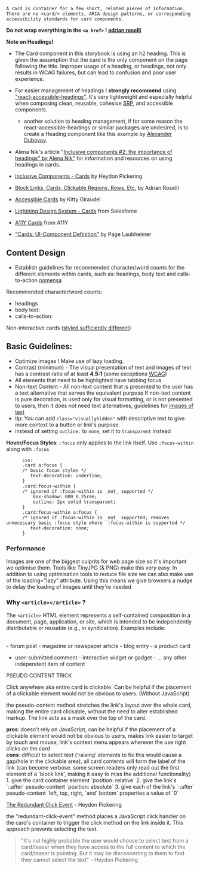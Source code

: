 
<Meta title="CardInfo" />

    A card is container for a few short, related pieces of information. There are no <card/> elements, ARIA design patterns, or corresponding accessibility standards for card components.

**Do not wrap everything in the `<a href>` ! [adrian roselli](https://adrianroselli.com/2020/02/block-links-cards-clickable-regions-etc.html#Additional:~:text=way%20less%20awful.-,Links,-%23)**

**Note on Headings!**

- The Card component in this storybook is using an h2 heading. This is given the assumption that the card is the only component on the page following the title. Improper usage of a heading, or headings, not only results in WCAG failures, but can lead to confusion and poor user experience.
- For easier management of headings I **strongly recommend** using ["react-accessible-headings"](https://www.npmjs.com/package/react-accessible-headings). It's very lightweight and especially helpful when composing clean, reusable, cohesive [SRP](https://en.wikipedia.org/wiki/Single-responsibility_principle), and accessible components.

  - another solution to heading management, if for some reason the react-accessible-headings or similar packages are undesired, is to create a Heading component like this example by [Alexander Dubovoy](https://prismic.io/blog/accessible-components-in-a-cms#headings:~:text=Quotations-,Headings,-Headings%20provide%20some).

- Alena Nik's article "[Inclusive components #2: the importance of headings" by Alena Nik"](https://dev.to/alenanik/inclusive-components-2-the-importance-of-headings-1h19) for information and resources on using headings in cards.

- [Inclusive Components - Cards](https://inclusive-components.design/cards/) by Heydon Pickering
- [Block Links, Cards, Clickable Regions, Rows, Etc.](https://adrianroselli.com/2020/02/block-links-cards-clickable-regions-etc.html#Additionals) by Adrian Roselli
- [Accessible Cards](https://kittygiraudel.com/2022/04/02/accessible-cards/) by Kitty Giraudel
- [Lightning Design System - Cards](https://www.lightningdesignsystem.com/components/cards/) from Salesforce
- [A11Y Cards](https://a11y-style-guide.com/style-guide/section-cards.html#kssref-cards-basic) from A11Y
- ["Cards: UI-Component Definition"](https://www.nngroup.com/articles/cards-component/) by Page Laubheimer

## Content Design

- Establish guidelines for recommended character/word counts for the different elements within cards, such as: headings, body text and calls-to-action [nomensa](https://www.nomensa.com/blog/how-build-accessible-cards-block-links#:~:text=few%20other%20pointers%3A-,Content%20design,-Establishing%20guidelines%20for)

Recommended character/word counts:

- headings
- body text:
- calls-to-action:

Non-interactive cards ([styled sufficiently different](https://www.nomensa.com/blog/how-build-accessible-cards-block-links#:~:text=styled%20sufficiently%20different))

## Basic Guidelines:

- Optimize images ! Make use of lazy loading.
- Contrast (minimum) - The visual presentation of text and images of text has a contrast ratio of at least **4.5:1** (some exceptions [WCAG](https://www.w3.org/WAI/WCAG21/quickref/?showtechniques=131#contrast-minimum))
- All elements that need to be highlighted have tabbing focus
- Non-text Content - All non-text content that is presented to the user has a text alternative that serves the equivalent purpose If non-text content is pure decoration, is used only for visual formatting, or is not presented to users, then it does not need text alternatives, guidelines for [images of text](https://www.w3.org/WAI/WCAG21/quickref/?showtechniques=131#images-of-text)
- tip: You can add `class="visuallyhidden"` with descriptive text to give more context to a button or link's purpose.
- instead of setting `outline:` to `none`, set it to `transparent` instead

**Hover/Focus Styles**:
`:focus` only applies to the link itself. Use `:focus-within` along with `:focus`

          css:
          .card a:focus {
          /* basic focus styles */
             text-decoration: underline;
          }
          .card:focus-within {
          /* ignored if :focus-within is _not_ supported */
              box-shadow: 000 0.25rem;
              outline: 2px solid transparent;
          }
          .card:focus-within a:focus {
          /* ignored if :focus-within is _not_ supported; removes unnecessary basic :focus style where  :focus-within is supported */
             text-decoration: none;
          }

### Performance

Images are one of the biggest culprits for web page size so it's important we optimise them. Tools like TinyJPG (& PNG) make this very easy. In addition to using optimisation tools to reduce file size we can also make use of the loading="lazy" attribute. Using this means we give browsers a nudge to delay the loading of images until they're needed

### Why `<article></article>` ?

The `<article>` HTML element represents a self-contained composition in a document, page, application, or site, which is intended to be independently distributable or reusable (e.g., in syndication). Examples include:

<br />- forum post - magazine or newspaper article - blog entry - a product card
- user-submitted comment - interactive widget or gadget - ... any other
independent item of content

PSEUDO CONTENT TRICK

Click anywhere aka entire card is clickable. Can be helpful if the placement of a clickable element would not be obvious to users. (Without JavaScript)

the pseudo-content method stretches the link's layout over the whole card, making the entire card clickable, without the need to alter established markup. The link acts as a mask over the top of the card.

**pros**: doesn't rely on JavaScript, can be helpful if the placement of a clickable
element would not be obvious to users, makes link easier to target by touch and mouse,
link's context menu appears wherever the use right clicks on the card <br /> **cons**:
difficult to select text ('raising' elements to fix this would cause a gap/hole in
the clickable area), all card contents will form the label of the link (can become
verbose. some screen readers only read out the first element of a 'block link', making
it easy to miss the additional functionality) 1. give the card container element
\`position: relative\` 2. give the link's \`::after\` pseudo-content \`position:
absolute\` 3. give each of the link's \`::after\` pseudo-content \`left, top, right,
\`and\` bottom\` properties a value of \`0\`

[The Redundant Click Event](https://inclusive-components.design/cards/) - Heydon Pickering

the "redundant-click-event" method places a JavaScript click handler on the card's container to trigger the click method on the link inside it. This approach prevents selecting the text.

> "It's not highly probable the user would choose to select text from a card/teaser when they have access to the full content to which the card/teaser is pointing. But it may be disconcerting to them to find they cannot select the text" - Heydon Pickering
